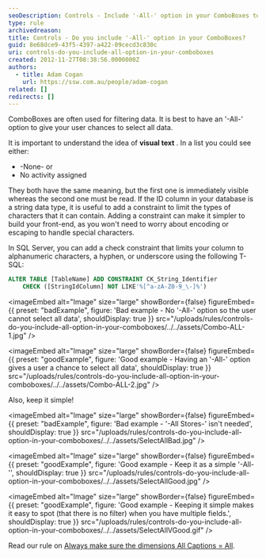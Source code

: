 ```yaml
---
seoDescription: Controls - Include '-All-' option in your ComboBoxes to give users a chance to select all data.
type: rule
archivedreason:
title: Controls - Do you include '-All-' option in your ComboBoxes?
guid: 8e68dce9-43f5-4397-a422-09cecd3c830c
uri: controls-do-you-include-all-option-in-your-comboboxes
created: 2012-11-27T08:38:56.0000000Z
authors:
  - title: Adam Cogan
    url: https://ssw.com.au/people/adam-cogan
related: []
redirects: []
---
```


ComboBoxes are often used for filtering data. It is best to have an '-All-' option to give your user chances to select all data.

It is important to understand the idea of **visual text** . In a list you could see either:

- -None- or
- No activity assigned

They both have the same meaning, but the first one is immediately visible whereas the second one must be read.
If the ID column in your database is a string data type, it is useful to add a constraint to limit the types of characters that it can contain. Adding a constraint can make it simpler to build your front-end, as you won't need to worry about encoding or escaping to handle special characters.

In SQL Server, you can add a check constraint that limits your column to alphanumeric characters, a hyphen, or underscore using the following T-SQL:

```sql
ALTER TABLE [TableName] ADD CONSTRAINT CK_String_Identifier
    CHECK ([StringIdColumn] NOT LIKE'%[^a-zA-Z0-9_\-]%')
```

<imageEmbed
  alt="Image"
  size="large"
  showBorder={false}
  figureEmbed={{
    preset: "badExample",
    figure: 'Bad example - No \'-All-\' option so the user cannot select all data',
    shouldDisplay: true
  }}
  src="/uploads/rules/controls-do-you-include-all-option-in-your-comboboxes/../../assets/Combo-ALL-1.jpg"
/>

<imageEmbed
  alt="Image"
  size="large"
  showBorder={false}
  figureEmbed={{
    preset: "goodExample",
    figure: 'Good example - Having an \'-All-\' option gives a user a chance to select all data',
    shouldDisplay: true
  }}
  src="/uploads/rules/controls-do-you-include-all-option-in-your-comboboxes/../../assets/Combo-ALL-2.jpg"
/>

Also, keep it simple!

<imageEmbed
  alt="Image"
  size="large"
  showBorder={false}
  figureEmbed={{
    preset: "badExample",
    figure: 'Bad example - \'-All Stores-\' isn\'t needed',
    shouldDisplay: true
  }}
  src="/uploads/rules/controls-do-you-include-all-option-in-your-comboboxes/../../assets/SelectAllBad.jpg"
/>

<imageEmbed
  alt="Image"
  size="large"
  showBorder={false}
  figureEmbed={{
    preset: "goodExample",
    figure: 'Good example - Keep it as a simple \'-All-\'',
    shouldDisplay: true
  }}
  src="/uploads/rules/controls-do-you-include-all-option-in-your-comboboxes/../../assets/SelectAllGood.jpg"
/>

<imageEmbed
  alt="Image"
  size="large"
  showBorder={false}
  figureEmbed={{
    preset: "goodExample",
    figure: 'Good example - Keeping it simple makes it easy to spot (that there is no filter) when you have multiple fields.',
    shouldDisplay: true
  }}
  src="/uploads/rules/controls-do-you-include-all-option-in-your-comboboxes/../../assets/SelectAllVGood.gif"
/>

Read our rule on [Always make sure the dimensions All Captions = All](http://www.ssw.com.au/ssw/Standards/Rules/RulesToBetterBusinessIntelligence.aspx#AllDimensionsTag).